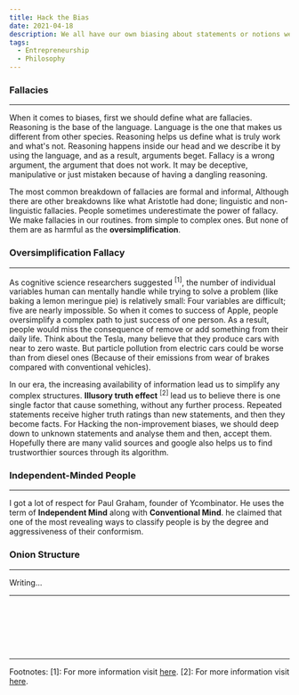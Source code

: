 ```yaml
---
title: Hack the Bias
date: 2021-04-18
description: We all have our own biasing about statements or notions we face. So how should we detect them? are they faulty?
tags:
  - Entrepreneurship
  - Philosophy
---
```


### Fallacies
---
When it comes to biases, first we should define what are fallacies. Reasoning is the base of the language. Language is the one that makes us different from other
species. Reasoning helps us define what is truly work and what's not. Reasoning happens inside our head and we describe it by using the language, and as a result, arguments
beget. Fallacy is a wrong argument, the argument that does not work. It may be deceptive, manipulative or just mistaken because of having a dangling reasoning.

The most common breakdown of fallacies are formal and informal, Although there are other breakdowns like what Aristotle had done; linguistic and non-linguistic fallacies.
People sometimes underestimate the power of fallacy. We make fallacies in our routines. from simple to complex ones. But none of them are as harmful as the <b>oversimplification</b>.

### Oversimplification Fallacy
---
As cognitive science researchers suggested <sup>[1]</sup>,
the number of individual variables human can mentally handle while trying to solve a problem (like baking a lemon meringue pie) is relatively small:
Four variables are difficult; five are nearly impossible. So when it comes to success of Apple, people oversimplify a complex path to just success of one person.
As a result, people would miss the consequence of remove or add something from their daily life. Think about the Tesla, many believe that they produce cars with near to zero waste. But particle
pollution from electric cars could be worse than from diesel ones (Because of their emissions from wear of brakes compared with conventional vehicles).

In our era, the increasing availability of information lead us to simplify any complex structures. <b>Illusory truth effect</b> <sup>[2]</sup> lead us to believe there is one single
factor that cause something, without any further process. Repeated statements receive higher truth ratings than new statements, and then they become facts. For Hacking the non-improvement biases, we should
deep down to unknown statements and analyse them and then, accept them. Hopefully there are many valid sources and google also helps us to find trustworthier sources through its algorithm.


### Independent-Minded People
---
I got a lot of respect for Paul Graham, founder of Ycombinator. He uses the term of <b>Independent Mind</b> along with <b>Conventional Mind</b>. he claimed that
one of the most revealing ways to classify people is by the degree and aggressiveness of their conformism.

### Onion Structure
---
Writing...

---


  <TwitterButton link="https://shirani.me/programming-or-painting"/>
  <LinkedinButton link="https://shirani.me/programming-or-painting"/>


<br/>
<br/>
<br/>
<br/>
<br/>
<hr/>

<Text> Footnotes:
</Text>
<Text>
[1]: For more information visit <a href="https://www.eurekalert.org/pub_releases/2005-03/aps-hmc030805.php" target="_blank">here</a>.
</Text>
<Text>
[2]: For more information visit <a href="https://en.wikipedia.org/wiki/Illusory_truth_effect#:~:text=The%20illusory%20truth%20effect%20(also,be%20correct%20after%20repeated%20exposure.&text=The%20first%20condition%20is%20logical,already%20know%20to%20be%20true." target="_blank">here</a>.
</Text>
